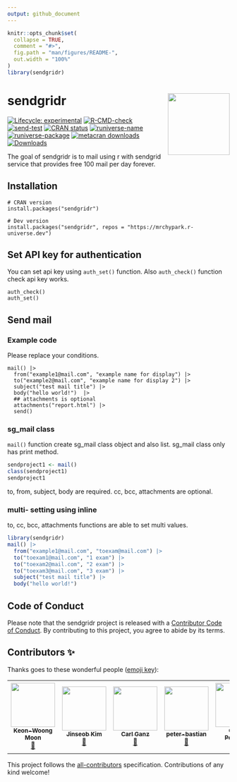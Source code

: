 ```yaml
---
output: github_document
---
```


<!-- README.md is generated from README.Rmd. Please edit that file -->

```r
knitr::opts_chunk$set(
  collapse = TRUE,
  comment = "#>",
  fig.path = "man/figures/README-",
  out.width = "100%"
)
library(sendgridr)
```

# sendgridr <img src="man/figures/logo.png" align="right" height=140/>

<!-- badges: start -->
[![Lifecycle: experimental](https://img.shields.io/badge/lifecycle-experimental-orange.svg)](https://lifecycle.r-lib.org/articles/stages.html#experimental)
[![R-CMD-check](https://github.com/mrchypark/sendgridr/workflows/R-CMD-check/badge.svg)](https://github.com/mrchypark/sendgridr/actions)
[![send-test](https://github.com/mrchypark/sendgridr/actions/workflows/send-test.yaml/badge.svg)](https://github.com/mrchypark/sendgridr/actions/workflows/send-test.yaml)
[![CRAN status](https://www.r-pkg.org/badges/version/sendgridr)](https://CRAN.R-project.org/package=sendgridr)
[![runiverse-name](https://mrchypark.r-universe.dev/badges/:name)](https://mrchypark.r-universe.dev/)
[![runiverse-package](https://mrchypark.r-universe.dev/badges/sendgridr)](https://mrchypark.r-universe.dev/ui#packages)
[![metacran downloads](https://cranlogs.r-pkg.org/badges/sendgridr)](https://cran.r-project.org/package=sendgridr)
[![Downloads](https://cranlogs.r-pkg.org/badges/grand-total/sendgridr)](https://CRAN.R-project.org/package=sendgridr)
<!-- badges: end -->


The goal of sendgridr is to mail using r with sendgrid service that provides free 100 mail per day forever.

## Installation

```
# CRAN version
install.packages("sendgridr")

# Dev version
install.packages("sendgridr", repos = "https://mrchypark.r-universe.dev")
```

## Set API key for authentication

You can set api key using `auth_set()` function.
Also `auth_check()` function check api key works.

```
auth_check()
auth_set()
```

## Send mail

### Example code

Please replace your conditions.

```
mail() |>
  from("example1@mail.com", "example name for display") |>
  to("example2@mail.com", "example name for display 2") |>
  subject("test mail title") |>
  body("hello world!")  |>
  ## attachments is optional
  attachments("report.html") |>
  send()
```

### sg_mail class

`mail()` function create sg_mail class object and also list.
sg_mail class only has print method.

```r
sendproject1 <- mail()
class(sendproject1)
sendproject1
```

to, from, subject, body are required. cc, bcc, attachments are optional.

### multi- setting using inline

to, cc, bcc, attachments functions are able to set multi values.

```r
library(sendgridr)
mail() |>
  from("example1@mail.com", "toexam@mail.com") |>
  to("toexam1@mail.com", "1 exam") |>
  to("toexam2@mail.com", "2 exam") |>
  to("toexam3@mail.com", "3 exam") |>
  subject("test mail title") |>
  body("hello world!")
```

## Code of Conduct
  
Please note that the sendgridr project is released with a [Contributor Code of Conduct](https://mrchypark.github.io/sendgridr/CODE_OF_CONDUCT.html). By contributing to this project, you agree to abide by its terms.

## Contributors ✨

Thanks goes to these wonderful people ([emoji
key](https://allcontributors.org/docs/en/emoji-key)):

<!-- ALL-CONTRIBUTORS-LIST:START - Do not remove or modify this section -->
<!-- prettier-ignore-start -->
<!-- markdownlint-disable -->
<table>
<tr>
<td align="center">
<a href="http://web-r.org"><img src="https://avatars.githubusercontent.com/u/7410607?v=4?s=100" width="100px;" alt=""/><br /><sub><b>Keon-Woong
Moon</b></sub></a><br /><a href="https://github.com/mrchypark/sendgridr/issues?q=author%3Acardiomoon" title="Bug reports">🐛</a>
</td>
<td align="center">
<a href="http://www.zarathu.com"><img src="https://avatars.githubusercontent.com/u/33089958?v=4?s=100" width="100px;" alt=""/><br /><sub><b>Jinseob
Kim</b></sub></a><br /><a href="#ideas-jinseob2kim" title="Ideas, Planning, & Feedback">🤔</a>
</td>
<td align="center">
<a href="http://www.getgoodtree.com"><img src="https://avatars.githubusercontent.com/u/11653794?v=4?s=100" width="100px;" alt=""/><br /><sub><b>Carl
Ganz</b></sub></a><br /><a href="#ideas-carlganz" title="Ideas, Planning, & Feedback">🤔</a>
</td>
<td align="center">
<a href="https://github.com/peter-bastian"><img src="https://avatars.githubusercontent.com/u/79409618?v=4?s=100" width="100px;" alt=""/><br /><sub><b>peter-bastian</b></sub></a><br /><a href="https://github.com/mrchypark/sendgridr/issues?q=author%3Apeter-bastian" title="Bug reports">🐛</a>
</td>
<td align="center">
<a href="https://github.com/CurtisPetersen"><img src="https://avatars.githubusercontent.com/u/13002038?v=4?s=100" width="100px;" alt=""/><br /><sub><b>Curtis
Petersen</b></sub></a><br /><a href="#ideas-CurtisPetersen" title="Ideas, Planning, & Feedback">🤔</a>
<a href="https://github.com/mrchypark/sendgridr/pulls?q=is%3Apr+reviewed-by%3ACurtisPetersen" title="Reviewed Pull Requests">👀</a>
</td>
<td align="center">
<a href="https://dobb.ae/"><img src="https://avatars.githubusercontent.com/u/4908283?v=4?s=100" width="100px;" alt=""/><br /><sub><b>Amanda
Dobbyn</b></sub></a><br /><a href="https://github.com/mrchypark/sendgridr/commits?author=aedobbyn" title="Code">💻</a>
</td>
<td align="center">
<a href="https://github.com/eguidotti"><img src="https://avatars.githubusercontent.com/u/24247667?v=4?s=100" width="100px;" alt=""/><br /><sub><b>Emanuele
Guidotti</b></sub></a><br /><a href="https://github.com/mrchypark/sendgridr/commits?author=eguidotti" title="Documentation">📖</a>
<a href="https://github.com/mrchypark/sendgridr/commits?author=eguidotti" title="Tests">⚠️</a>
<a href="https://github.com/mrchypark/sendgridr/issues?q=author%3Aeguidotti" title="Bug reports">🐛</a>
<a href="https://github.com/mrchypark/sendgridr/commits?author=eguidotti" title="Code">💻</a>
</td>
</tr>
</table>

<!-- markdownlint-restore -->
<!-- prettier-ignore-end -->
<!-- ALL-CONTRIBUTORS-LIST:END -->

This project follows the
[all-contributors](https://github.com/all-contributors/all-contributors)
specification. Contributions of any kind welcome!
